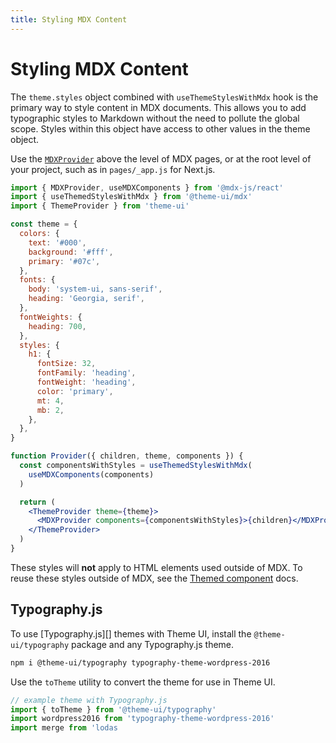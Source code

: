 ```yaml
---
title: Styling MDX Content
---
```


# Styling MDX Content

The `theme.styles` object combined with `useThemeStylesWithMdx` hook is the
primary way to style content in MDX documents. This allows you to add
typographic styles to Markdown without the need to pollute the global scope.
Styles within this object have access to other values in the theme object.

Use the [`MDXProvider`](https://mdxjs.com/packages/react/#use) above the level
of MDX pages, or at the root level of your project, such as in `pages/_app.js`
for Next.js.

```jsx
import { MDXProvider, useMDXComponents } from '@mdx-js/react'
import { useThemedStylesWithMdx } from '@theme-ui/mdx'
import { ThemeProvider } from 'theme-ui'

const theme = {
  colors: {
    text: '#000',
    background: '#fff',
    primary: '#07c',
  },
  fonts: {
    body: 'system-ui, sans-serif',
    heading: 'Georgia, serif',
  },
  fontWeights: {
    heading: 700,
  },
  styles: {
    h1: {
      fontSize: 32,
      fontFamily: 'heading',
      fontWeight: 'heading',
      color: 'primary',
      mt: 4,
      mb: 2,
    },
  },
}

function Provider({ children, theme, components }) {
  const componentsWithStyles = useThemedStylesWithMdx(
    useMDXComponents(components)
  )

  return (
    <ThemeProvider theme={theme}>
      <MDXProvider components={componentsWithStyles}>{children}</MDXProvider>
    </ThemeProvider>
  )
}
```

<Note>

These styles will **not** apply to HTML elements used outside of MDX. To reuse
these styles outside of MDX, see the [Themed component](/mdx/themed) docs.

</Note>

## Typography.js

To use [Typography.js][] themes with Theme UI, install the
`@theme-ui/typography` package and any Typography.js theme.

```sh
npm i @theme-ui/typography typography-theme-wordpress-2016
```

Use the `toTheme` utility to convert the theme for use in Theme UI.

```js
// example theme with Typography.js
import { toTheme } from '@theme-ui/typography'
import wordpress2016 from 'typography-theme-wordpress-2016'
import merge from 'lodas
